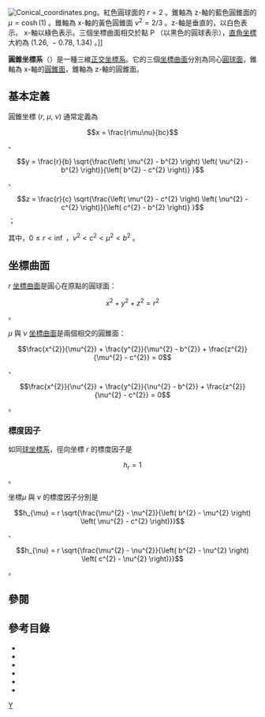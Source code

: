 [[File:Conical_coordinates.png|thumb]]。紅色圓球面的 <math>r=2</math> 。錐軸為 z-軸的藍色圓錐面的 <math>\mu=\cosh(1)</math> 。錐軸為 x-軸的黃色圓錐面 <math>\nu^2= 2/3</math> 。z-軸是垂直的，以白色表示。 x-軸以綠色表示。三個坐標曲面相交於點 P （以黑色的圓球表示），[[直角坐標|直角坐標]]大約為 <math>(1.26,\  - 0.78,\  1.34)</math> 。]]

'''圓錐坐標系'''（{{lang-en|Conical coordinates}}）是一種三維[[正交坐標系|正交坐標系]]。它的三個[[坐標曲面|坐標曲面]]分別為同心[[圓球|圓球面]]，錐軸為 x-軸的[[圓錐|圓錐面]]，錐軸為 z-軸的圓錐面。

==基本定義==
圓錐坐標 <math>(r,\ \mu,\ \nu)</math> 通常定義為
:<math>x = \frac{r\mu\nu}{bc}</math> 、
:<math>y = \frac{r}{b} \sqrt{\frac{\left( \mu^{2} - b^{2} \right) \left( \nu^{2} - b^{2} \right)}{\left( b^{2} - c^{2} \right)} }</math> 、
:<math>z = \frac{r}{c} \sqrt{\frac{\left( \mu^{2} - c^{2} \right) \left( \nu^{2} - c^{2} \right)}{\left( c^{2} - b^{2} \right)} }</math> ；

其中，<math>0\le r < \inf </math> ，<math>\nu^{2} < c^{2} < \mu^{2} < b^{2} </math> 。

==坐標曲面==
<math>r</math> [[坐標曲面|坐標曲面]]是圓心在原點的圓球面：
:<math>x^{2} + y^{2} + z^{2} = r^{2}</math> 。

<math>\mu</math> 與 <math>\nu</math> [[坐標曲面|坐標曲面]]是兩個相交的圓錐面：
:<math>\frac{x^{2}}{\mu^{2}} + \frac{y^{2}}{\mu^{2} - b^{2}} + \frac{z^{2}}{\mu^{2} - c^{2}} = 0</math> 、
:<math>\frac{x^{2}}{\nu^{2}} + \frac{y^{2}}{\nu^{2} - b^{2}} + \frac{z^{2}}{\nu^{2} - c^{2}} = 0</math> 。

===標度因子===
如同[[球坐標系|球坐標系]]，徑向坐標 <math>r</math> 的標度因子是
:<math>h_{r} = 1</math> 。

坐標<math>\mu</math> 與 <math>\nu</math> 的標度因子分別是
:<math>h_{\mu} = r \sqrt{\frac{\mu^{2} - \nu^{2}}{\left( b^{2} - \mu^{2} \right) \left( \mu^{2} - c^{2} \right)}}</math> 、
:<math>h_{\nu} = r \sqrt{\frac{\mu^{2} - \nu^{2}}{\left( b^{2} - \nu^{2} \right) \left( c^{2} - \nu^{2} \right)}}</math> 。

==參閱==
{{正交坐標系}}

==參考目錄==
* {{cite book | author = Morse PM, Feshbach H | date = 1953 | title = Methods of Theoretical Physics, Part I | publisher = McGraw-Hill | location = New York | id = ISBN 0-07-043316-X| pages = p. 659}}
* {{cite book | author = Margenau H, Murphy GM | year = 1956 | title = The Mathematics of Physics and Chemistry | publisher = D. van Nostrand | location = New York| pages = pp. 183–184 }}
* {{cite book | author = Korn GA, Korn TM |date = 1961 | title = Mathematical Handbook for Scientists and Engineers | publisher = McGraw-Hill | location = New York | id = ASIN B0000CKZX7 | pages = p. 179}}
* {{cite book | author = Sauer R, Szabó I | date = 1967 | title = Mathematische Hilfsmittel des Ingenieurs | publisher = Springer Verlag | location = New York| pages = pp. 991–100}}  
* {{cite book | author = Arfken G | date = 1970 | title = Mathematical Methods for Physicists | edition = 2nd ed. | publisher = Academic Press | location = Orlando, FL | pages = pp. 118-119 | id = ASIN B000MBRNX4}}
* {{cite book | author = Moon P, Spencer DE | date = 1988 | chapter = Conical Coordinates (r, θ, λ) | title = Field Theory Handbook, Including Coordinate Systems, Differential Equations, and Their Solutions | edition = corrected 2nd ed., 3rd print ed. | publisher = Springer-Verlag | location = New York | pages = pp. 37-40 (Table 1.09) | isbn = 978-0387184302}}

[[Category:坐標系|Y]]
